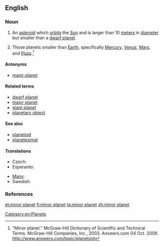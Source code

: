 ==English==
{{wikipedia}}

===Noun===
{{en-noun|head=[[minor]] [[planet]]}}

# {{astronomy}} An [[asteroid]] which [[orbit]]s the [[Sun]] and is larger than 10 [[meter]]s in [[diameter]] but smaller than a [[dwarf planet]].
# {{astronomy}} Those planets smaller than [[Earth]], specifically [[Mercury]], [[Venus]], [[Mars]], and [[Pluto]].<ref>"Minor planet." McGraw-Hill Dictionary of Scientific and Technical Terms. McGraw-Hill Companies, Inc., 2003. Answers.com 04 Oct. 2009. http://www.answers.com/topic/planetoid</ref> {{gloss|in the Solar System}}

====Antonyms====
* {{sense|smaller than Earth}} [[major planet]] {{gloss|larger than Earth (in the Solar System)}}

====Related terms====
* [[dwarf planet]]
* [[major planet]]
* [[giant planet]]
* [[planetary object]]

====See also====
* [[planetoid]]
* [[planetesimal]]

====Translations====
{{trans-top|celestial body}}
* Czech: {{t-|cs|planetka|f}}
* Esperanto: {{t-|eo|planedeto}}
{{trans-mid}}
* [[Manx]]: {{t-|gv|mynphlanaid|m}}
* Swedish: {{t-|sv|småplanet|c}}
{{trans-bottom}}

===References===
<references/>

[[Category:en:Planets]]

[[et:minor planet]]
[[fi:minor planet]]
[[ta:minor planet]]
[[zh:minor planet]]